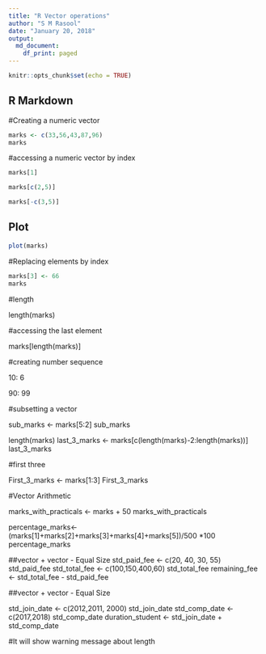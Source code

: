 ---
title: "R Vector operations"
author: "S M Rasool"
date: "January 20, 2018"
output:
  md_document:
    df_print: paged
---

```{r setup, include=FALSE}
knitr::opts_chunk$set(echo = TRUE)
```

## R Markdown

#Creating a numeric vector

```{r}
marks <- c(33,56,43,87,96)
marks

```


#accessing a numeric vector by index 


```{r}
marks[1]

marks[c(2,5)]

marks[-c(3,5)]

```

## Plot

```{r}
plot(marks)
```


#Replacing elements by index

```{r}
marks[3] <- 66
marks

```


#length

length(marks)

#accessing the last element

marks[length(marks)]

#creating number sequence

10: 6

90: 99

#subsetting a vector

sub_marks <- marks[5:2]
sub_marks

length(marks)
last_3_marks <- marks[c(length(marks)-2:length(marks))]
last_3_marks

#first three

First_3_marks <- marks[1:3]
First_3_marks

#Vector Arithmetic

marks_with_practicals <- marks + 50
marks_with_practicals

percentage_marks<- (marks[1]+marks[2]+marks[3]+marks[4]+marks[5])/500 *100
percentage_marks


##vector + vector - Equal Size
std_paid_fee <- c(20, 40, 30, 55)
std_paid_fee
std_total_fee <- c(100,150,400,60)
std_total_fee
remaining_fee <- std_total_fee - std_paid_fee




##vector + vector - Equal Size

std_join_date <- c(2012,2011, 2000)
std_join_date
std_comp_date <- c(2017,2018)
std_comp_date
duration_student <- std_join_date + std_comp_date

#It will show warning message about length















